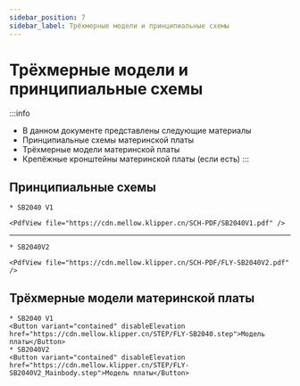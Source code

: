 ```yaml
---
sidebar_position: 7
sidebar_label: Трёхмерные модели и принципиальные схемы
---
```




# Трёхмерные модели и принципиальные схемы

:::info
* В данном документе представлены следующие материалы
* Принципиальные схемы материнской платы
* Трёхмерные модели материнской платы
* Крепёжные кронштейны материнской платы (если есть)
:::

## Принципиальные схемы
    * SB2040 V1

    <PdfView file="https://cdn.mellow.klipper.cn/SCH-PDF/SB2040V1.pdf" />

----

    * SB2040V2

    <PdfView file="https://cdn.mellow.klipper.cn/SCH-PDF/FLY-SB2040V2.pdf" />


## Трёхмерные модели материнской платы
    * SB2040 V1
    <Button variant="contained" disableElevation href="https://cdn.mellow.klipper.cn/STEP/FLY-SB2040.step">Модель платы</Button>
    * SB2040V2
    <Button variant="contained" disableElevation href="https://cdn.mellow.klipper.cn/STEP/FLY-SB2040V2_Mainbody.step">Модель платы</Button>